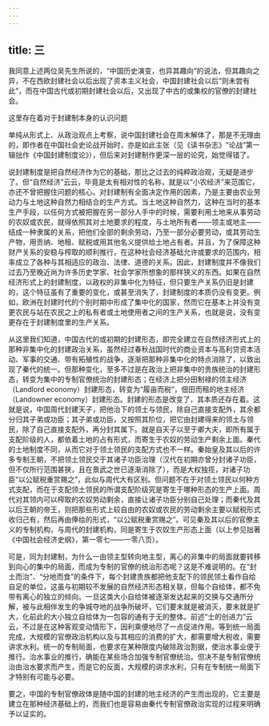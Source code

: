 ```yaml
---
---
---
```

title: 三
---



我同意上述两位吴先生所说的，“中国历史演变，也异其趣向”的说法，但其趣向之异，不在西欧封建社会以后出现了资本主义社会，中国封建社会以后“则未尝有此”，而在中国古代或初期封建社会以后，又出现了中古的或集权的官僚的封建社会。

这里存在着对于封建制本身的认识问题

单纯从形式上、从政治观点上考察，说中国封建社会在周末解体了，那是不无理由的，即作者在中国社会史论战开始时，亦是如此主张（见《读书杂志》“论战”第一辑拙作《中国封建制度论》），但后来对封建制作更深一层的论究，始觉得错了。

说封建制度是把自然经济作为它的基础，那比之过去的纯粹政治观，无疑是进步了。但“自然经济”云云，毕竟是太有相对性的名称，就是以“小农经济”来范围它，亦还不曾把握住问题的核心。对封建制有全面决定作用的因素，乃是主要由农业劳动力与土地这种自然力相结合的生产方式。当土地这种自然力，这种在当时的基本生产手段，以任何方式被把握在另一部分人手中的时候，需要利用土地来从事劳动的农奴或农民，就得依照其对土地要求的程度，与土地所有者——领主或地主——结成一种隶属的关系，把他们全部的剩余劳动，乃至一部分必要劳动，或其劳动生产物，用贡纳、地租、赋税或用其他名义提供给土地占有者。并且，为了保障这种财产关系的安稳与榨取的顺利推行，在这种社会经济基础允许或要求的范围内，相率成立了各种与其相适应的政治、法律、道德的关系。因此，封建制度并不像我们过去乃至晚近尚为许多历史学家、社会学家所想象的那样狭义的东西。如果在自然经济形式上的封建制度，以政权的非集中化为特征，但只要生产关系仍旧是封建的，这个特征虽有了重要的变化，或甚至消失了，封建制度的本质仍没有变更。例如，欧洲在封建时代的个别时期中形成了集中化的国家，然而它在基本上并没有变更农民与站在农民之上的私有者或土地使用者之间的生产关系，也就是说，没有变更存在于封建制度里的生产关系。

从这里我们知道，中国古代的或初期的封建形态，即完全建立在自然经济形式上的那种非集中化的封建政治关系，虽然经过春秋战国时代的商业资本与高利贷资本活动、军事的交通、带有拓殖性的战争，逐渐把那种非集中化的特点消除了，以致出现了秦代的统一。但那种变化，至多不过是在政治上把非集中的贵族统治的封建形态，转变为集中的专制官僚统治的封建形态；在经济上把分田制禄的领主经济（Landlord economy）封建形态，转变为“履亩而税”，佃田而租的地主经济（Landowner economy）封建形态。封建的形态是改变了，其本质还存在着。这就是说，中国周代封建天子，把他治下的领土与领民，除自己直接支配外，其余都分归其子弟或功臣；其子弟或功臣，又按照其阶位，把它由封建得来的领土与领民，除了自己直接支配外，再分封其属下。就是自天子以至于卿大夫，即所有属于支配阶级的人，都依着土地的占有形式，而寄生于农奴的劳动生产剩余上面。秦代的土地制度不同，从而它对于领土领民的支配方式也不一样。秦始皇及其以后的许多专制王朝，不把领土领民交于其诸子功臣治理（汉代在初期亦曾分封诸子功臣，但不仅所行范围甚狭，且在景武之世已逐渐消除了），而是大权独揽，对诸子功臣“以公赋税重赏赐之”，此似与周代大有区别。但问题不在于对领土领民以何种方式支配，而在于支配领土领民的所谓支配阶级究是寄生于哪种形态的生产上面。周代对其领内可以榨取的农奴劳动剩余，直接让诸子功臣分别自己处理；而秦代及其以后王朝的帝王，则把那些形式上较自由的农奴或农民的劳动剩余主要以赋税形式收归己有，然后再由俸给的形式，“以公赋税重赏赐之”。可见秦及其以后的官僚主义的专制机构，与周代的封建机构，同是寄生于农奴生产形态上面（以上参见拙著《中国社会经济史纲》，第一零七——一零八页）。

可是，同为封建制，为什么一由领主型转向地主型，离心的非集中的局面就要转移到向心的集中的局面，而成为专制的官僚的统治形态呢？这是不难说明的。在“封土而治”、“分地而食”的条件下，每个封建贵族都把他支配下的领民领土看作自给自足的单位，这虽与初期较不发展的自然经济形态相关联，但每个自给体，都不免带有离心的独立的倾向。一旦这类大小自给体被逐渐发达起来的交换与交通所分解，被与此相伴发生的争城夺地的战争所破坏，它们要末就是被消灭，要末就是扩大，化前此的大小独立自给体为一包容的通有于无的整体。前述“士的创进力”云云，不过是在这种客观变动情形下，因利乘便地尽了一点促进作用。等到统一局面完成，大规模的官僚政治机构以及与其相应的消费的扩大，都需要增大税收，需要讲求水利。统一的专制局面，也要求在某种限度内破除政治割据，使治水事业便于推行。治水事业的推行，确能在某些场合加强专制官僚统治。但决不是专制官僚统治由治水要求而产生，而是它的反面，大规模的讲求水利，只有在专制统一局面下才特别有可能与必要。

要之，中国的专制官僚政体是随中国的封建的地主经济的产生而出现的，它主要是建立在那种经济基础上的，而我们也是容易由秦代专制官僚政治实现的过程来明确予以证实的。